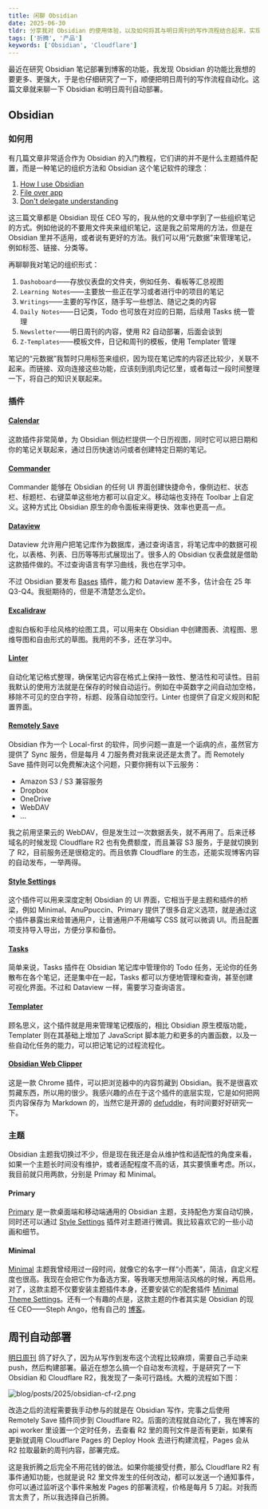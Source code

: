 ```yaml
---
title: 闲聊 Obsidian
date: 2025-06-30
tldr: 分享我对 Obsidian 的使用体验，以及如何将其与明日周刊的写作流程结合起来，实现自动化部署。
tags: ['折腾', '产品']
keywords: ['Obsidian', 'Cloudflare']
---
```


最近在研究 Obsidian 笔记部署到博客的功能，我发现 Obsidian 的功能比我想的要更多、更强大，于是也仔细研究了一下，顺便把明日周刊的写作流程自动化。这篇文章就来聊一下 Obsidian 和明日周刊自动部署。

## Obsidian

### 如何用

有几篇文章非常适合作为 Obsidian 的入门教程，它们讲的并不是什么主题插件配置，而是一种笔记的组织方法和 Obsidian 这个笔记软件的理念：

1. [How I use Obsidian](https://stephango.com/vault)
2. [File over app](https://stephango.com/file-over-app)
3. [Don't delegate understanding](https://stephango.com/understand)

这三篇文章都是 Obsidian 现任 CEO 写的，我从他的文章中学到了一些组织笔记的方式。例如他说的不要用文件夹来组织笔记，这是我之前常用的方法，但是在 Obsidian 里并不适用，或者说有更好的方法。我们可以用“元数据”来管理笔记，例如标签、链接、分类等。

再聊聊我对笔记的组织形式：

1. `Dashoboard`——存放仪表盘的文件夹，例如任务、看板等汇总视图
2. `Learning Notes`——主要放一些正在学习或者进行中的项目的笔记
3. `Writings`——主要的写作区，随手写一些想法、随记之类的内容
4. `Daily Notes`——日记类，Todo 也可放在对应的日期，后续用 Tasks 统一管理
5. `Newsletter`——明日周刊的内容，使用 R2 自动部署，后面会谈到
6. `Z-Templates`——模板文件，日记和周刊的模板，使用 Templater 管理

笔记的“元数据”我暂时只用标签来组织，因为现在笔记库的内容还比较少，关联不起来。而链接、双向连接这些功能，应该刻到肌肉记忆里，或者每过一段时间整理一下，将自己的知识关联起来。

### 插件

#### [Calendar](https://github.com/liamcain/obsidian-calendar-plugin)

这款插件非常简单，为 Obsidian 侧边栏提供一个日历视图，同时它可以把日期和你的笔记关联起来，通过日历快速访问或者创建特定日期的笔记。

#### [Commander](https://github.com/phibr0/obsidian-commander)

Commander 能够在 Obsidian 的任何 UI 界面创建快捷命令，像侧边栏、状态栏、标题栏、右键菜单这些地方都可以自定义。移动端也支持在 Toolbar 上自定义。这种方式比 Obsidian 原生的命令面板来得更快、效率也更高一点。

#### [Dataview](https://github.com/blacksmithgu/obsidian-dataview)

Dataview 允许用户把笔记库作为数据库，通过查询语言，将笔记库中的数据可视化，以表格、列表、日历等等形式展现出了。很多人的 Obsidian 仪表盘就是借助这款插件做的。不过查询语言有学习曲线，我也在学习中。

不过 Obsidian 要发布 [Bases](https://help.obsidian.md/bases) 插件，能力和 Dataview 差不多，估计会在 25 年 Q3-Q4。我挺期待的，但是不清楚怎么定价。

#### [Excalidraw](https://github.com/zsviczian/obsidian-excalidraw-plugin)

虚拟白板和手绘风格的绘图工具，可以用来在 Obsidian 中创建图表、流程图、思维导图和自由形式的草图。我用的不多，还在学习中。

#### [Linter](https://github.com/platers/obsidian-linter)

自动化笔记格式整理，确保笔记内容在格式上保持一致性、整洁性和可读性。目前我默认的使用方法就是在保存的时候自动运行。例如在中英数字之间自动加空格，移除不可见的空白字符，标题、段落自动加空行。Linter 也提供了自定义规则和配置界面。

#### [Remotely Save](https://github.com/remotely-save/remotely-save)

Obsidian 作为一个 Local-first 的软件，同步问题一直是一个诟病的点，虽然官方提供了 Sync 服务，但是每月 4 刀服务费对我来说还是太贵了。而 Remotely Save 插件则可以免费解决这个问题，只要你拥有以下云服务：

- Amazon S3 / S3 兼容服务
- Dropbox
- OneDrive
- WebDAV
- ...

我之前用坚果云的 WebDAV，但是发生过一次数据丢失，就不再用了。后来迁移域名的时候发现 Cloudflare R2 也有免费额度，而且兼容 S3 服务，于是就切换到了 R2，目前服务还是很稳定的。而且依靠 Cloudflare 的生态，还能实现博客内容的自动发布，一举两得。

#### [Style Settings](https://github.com/mgmeyers/obsidian-style-settings)

这个插件可以用来深度定制 Obsidian 的 UI 界面，它相当于是主题和插件的桥梁，例如 Minimal、AnuPpuccin、Primary 提供了很多自定义选项，就是通过这个插件暴露出来给普通用户，让普通用户不用编写 CSS 就可以微调 UI。而且配置项支持导入导出，方便分享和备份。

#### [Tasks](https://github.com/obsidian-tasks-group/obsidian-tasks)

简单来说，Tasks 插件在 Obsidian 笔记库中管理你的 Todo 任务，无论你的任务散布在各个笔记，还是集中在一起，Tasks 都可以方便地管理和查询，甚至创建可视化界面。不过和 Dataview 一样，需要学习查询语言。

#### [Templater](https://github.com/SilentVoid13/Templater)

顾名思义，这个插件就是用来管理笔记模版的，相比 Obsidian 原生模版功能，Templater 则在其基础上增加了 JavaScript 脚本能力和更多的内置函数，以及一些自动化任务的能力，可以把记笔记的过程流程化。

#### [Obsidian Web Clipper](https://obsidian.md/clipper)

这是一款 Chrome 插件，可以把浏览器中的内容剪藏到 Obsidian。我不是很喜欢剪藏东西，所以用的很少。我感兴趣的点在于这个插件的底层实现，它是如何把网页内容保存为 Markdown 的，当然它是开源的 [defuddle](https://github.com/kepano/defuddle)，有时间要好好研究一下。

### 主题

Obsidian 主题我切换过不少，但是现在我还是会从维护性和适配性的角度来看，如果一个主题长时间没有维护，或者适配程度不高的话，其实要慎重考虑。所以，我目前就只用两款，分别是 Primay 和 Minimal。

#### Primary

[Primary](https://github.com/primary-theme/obsidian) 是一款桌面端和移动端通用的 Obsidian 主题，支持配色方案自动切换，同时还可以通过 [Style Settings](#style-settings) 插件对主题进行微调。我比较喜欢它的一些小动画和细节。

#### Minimal

[Minimal](https://github.com/kepano/obsidian-minimal) 主题我曾经用过一段时间，就像它的名字一样“小而美”，简洁，自定义程度也很高。我现在会把它作为备选方案，等我哪天想用简洁风格的时候，再启用。对了，这款主题不仅要安装主题插件本身，还要安装它的配套插件 [Minimal Theme Settings](https://github.com/kepano/obsidian-minimal-settings)。还有一个有趣的点是，这款主题的作者其实是 Obsidian 的现任 CEO——Steph Ango，他有自己的 [博客](https://stephango.com/)。

## 周刊自动部署

[明日周刊](https://coderfee.com/newsletter/) 鸽了好久了，因为从写作到发布这个流程比较麻烦，需要自己手动来 push，然后构建部署。最近在想怎么搞一个自动发布流程，于是研究了一下 Obsidian 和 Cloudflare R2，我发现了一条可行路线。大概的流程如下图：

![blog/posts/2025/obsidian-cf-r2.png](https://assets.coderfee.com/blog/posts/2025/obsidian-cf-r2.png)

改造之后的流程需要我手动参与的就是在 Obsidian 写作，完事之后使用 Remotely Save 插件同步到 Cloudflare R2。后面的流程就自动化了，我在博客的 api worker 里设置一个定时任务，去查看 R2 里的周刊文件是否有更新，如果有更新就调用 Cloudflare Pages 的 Deploy Hook 去进行构建流程，Pages 会从 R2 拉取最新的周刊内容，部署完成。

这是我折腾之后完全不用花钱的做法。如果你能接受付费，那么 Cloudflare R2 有事件通知功能，也就是说 R2 里文件发生的任何改动，都可以发送一个通知事件，你可以通过监听这个事件来触发 Pages 的部署流程，价格是每月 5 刀起。对我而言太贵了，所以我选择自己折腾。
